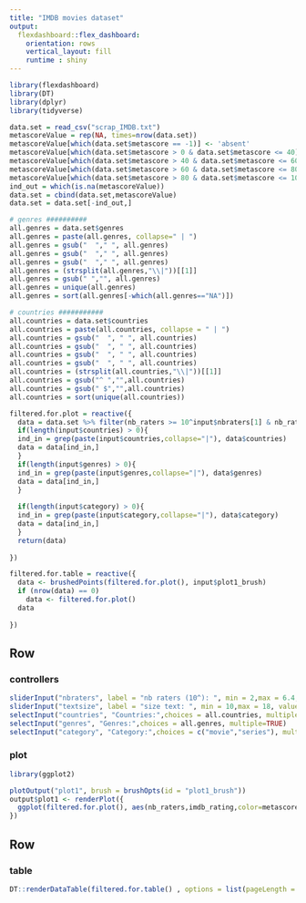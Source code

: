 ```yaml
---
title: "IMDB movies dataset"
output: 
  flexdashboard::flex_dashboard:
    orientation: rows
    vertical_layout: fill
    runtime : shiny
---
```


```r
library(flexdashboard)
library(DT)
library(dplyr)
library(tidyverse)

data.set = read_csv("scrap_IMDB.txt")
metascoreValue = rep(NA, times=nrow(data.set))
metascoreValue[which(data.set$metascore == -1)] <- 'absent'
metascoreValue[which(data.set$metascore > 0 & data.set$metascore <= 40)] <- '0-40'
metascoreValue[which(data.set$metascore > 40 & data.set$metascore <= 60)] <- '40-60'
metascoreValue[which(data.set$metascore > 60 & data.set$metascore <= 80)] <- '60-80'
metascoreValue[which(data.set$metascore > 80 & data.set$metascore <= 100)] <- '80-100'
ind_out = which(is.na(metascoreValue))
data.set = cbind(data.set,metascoreValue)
data.set = data.set[-ind_out,]

# genres ##########
all.genres = data.set$genres
all.genres = paste(all.genres, collapse=" | ")
all.genres = gsub("  "," ", all.genres)
all.genres = gsub("  "," ", all.genres)
all.genres = gsub("  "," ", all.genres)
all.genres = (strsplit(all.genres,"\\|"))[[1]]
all.genres = gsub(" ","", all.genres)
all.genres = unique(all.genres)
all.genres = sort(all.genres[-which(all.genres=="NA")])

# countries ###########
all.countries = data.set$countries
all.countries = paste(all.countries, collapse = " | ")
all.countries = gsub("  ", " ", all.countries)
all.countries = gsub("  ", " ", all.countries)
all.countries = gsub("  ", " ", all.countries)
all.countries = gsub("  ", " ", all.countries)
all.countries = (strsplit(all.countries,"\\|"))[[1]]
all.countries = gsub("^ ","",all.countries)
all.countries = gsub(" $","",all.countries)
all.countries = sort(unique(all.countries))

filtered.for.plot = reactive({
  data = data.set %>% filter(nb_raters >= 10^input$nbraters[1] & nb_raters <= 10^input$nbraters[2])
  if(length(input$countries) > 0){
  ind_in = grep(paste(input$countries,collapse="|"), data$countries)
  data = data[ind_in,]
  }
  if(length(input$genres) > 0){
  ind_in = grep(paste(input$genres,collapse="|"), data$genres)
  data = data[ind_in,]
  }
  
  if(length(input$category) > 0){
  ind_in = grep(paste(input$category,collapse="|"), data$category)
  data = data[ind_in,]
  }
  return(data)
  
})

filtered.for.table = reactive({
  data <- brushedPoints(filtered.for.plot(), input$plot1_brush)
  if (nrow(data) == 0)
    data <- filtered.for.plot()
  data
  
})


```

Row
-----------------------------------------------------------------------

### controllers

```r
sliderInput("nbraters", label = "nb raters (10^): ", min = 2,max = 6.4, value = c(3,5) ,step=0.02)
sliderInput("textsize", label = "size text: ", min = 10,max = 18, value = 14 ,step=1)
selectInput("countries", "Countries:",choices = all.countries, multiple=TRUE)
selectInput("genres", "Genres:",choices = all.genres, multiple=TRUE)
selectInput("category", "Category:",choices = c("movie","series"), multiple=TRUE)
```

### plot

```r
library(ggplot2)

plotOutput("plot1", brush = brushOpts(id = "plot1_brush"))
output$plot1 <- renderPlot({
  ggplot(filtered.for.plot(), aes(nb_raters,imdb_rating,color=metascoreValue)) + geom_point(size=3) + scale_color_manual(values = c("#b60e0e","#f27207","#4d9000","#0b2dd4","#191917")) + theme(legend.text = element_text(size=input$textsize),axis.text.y = element_text(size=input$textsize),axis.text.x = element_text(size=input$textsize),axis.title.y = element_text(size=input$textsize),axis.title.x = element_text(size=input$textsize)) + scale_x_continuous(limits=c(10^input$nbraters[1], 10^input$nbraters[2]))
})

```


Row
-----------------------------------------------------------------------

### table

```r
DT::renderDataTable(filtered.for.table() , options = list(pageLength = 5))

```


